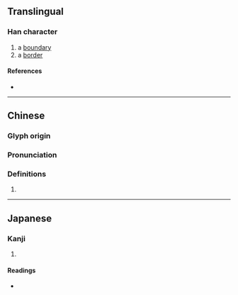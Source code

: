 {{character info}}
==Translingual==

===Han character===
{{Han char|rn=32|rad=土|as=09|sn=12|four=46127|canj=GRRS|ids=⿰土咢}}

# a [[boundary]]
# a [[border]]

====References====
* {{Han ref|kx=0233.320|dkj=05271|dj=0471.060|hdz=10463.100|uh=582E|ud=22574|bh=D8AE|bd=55470}}

----

==Chinese==
{{zh-forms}}

===Glyph origin===
{{Han etym}}

===Pronunciation===
{{zh-pron
|m=è
|c=ngok6
|mc=y
|oc=y
|cat=
}}

===Definitions===
{{zh-hanzi}}

# {{rfdef|zh}}

----

==Japanese==

===Kanji===
{{ja-kanji|grade=|rs=土09}}

# {{rfdef|ja|sort=土09}}

====Readings====
* {{ja-readings|on=[[がく]] (gaku)|kun=[[きし]] (kishi)}}